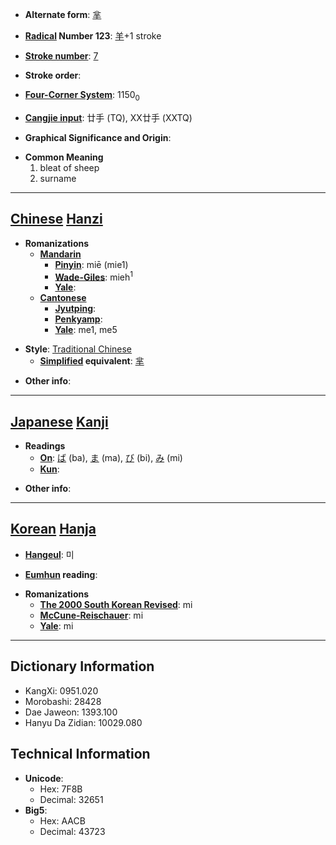 * '''Alternate form''': [[芈]]

* '''[[Wiktionary:Chinese radical index| Radical]] Number 123''': [[Wiktionary:Chinese radical index 羊|羊]]+1 stroke

* '''[[Wiktionary:Chinese total strokes index|Stroke number]]''': [[Wiktionary:Chinese total strokes index 7|7]]

* '''Stroke order''': 

* '''[[Wiktionary:Chinese four corner index|Four-Corner System]]''': 1150<sub>0</sub>

* '''[[Wiktionary:Chinese Cangjie index|Cangjie input]]''': 廿手 (TQ), XX廿手 (XXTQ)

* '''Graphical Significance and Origin''': 

* '''Common Meaning'''
*#bleat of sheep
*# surname


----

== [[Chinese]] [[Hanzi]] ==

* '''Romanizations'''
** '''[[Mandarin]]'''
*** '''[[Pinyin]]''': miē (mie1)
*** '''[[Wade-Giles]]''': mieh<sup>1</sup>
*** '''[[Yale]]''': 
** '''[[Cantonese]]'''
*** '''[[Jyutping]]''':
*** '''[[Penkyamp]]''': 
*** '''[[Yale]]''': me1, me5

* '''Style''': [[Traditional Chinese]] 
** '''[[Simplified Chinese|Simplified]] equivalent''': [[芈]]

* '''Other info''': 

----

== [[Japanese]] [[Kanji]] ==

* '''Readings'''
** '''[[On]]''': [[ば]] (ba), [[ま]] (ma), [[び]] (bi), [[み]] (mi)
** '''[[Kun]]''': 

* '''Other info''':  

----

== [[Korean]] [[Hanja]] ==

* '''[[Hangeul]]''': 미

* '''[[Eumhun]] reading''': 

* '''Romanizations'''
** '''[[The 2000 South Korean Revised Romanization|The 2000 South Korean Revised]]''': mi
** '''[[McCune-Reischauer]]''': mi
** '''[[Yale]]''': mi

----

== Dictionary Information ==

* KangXi: 0951.020
* Morobashi: 28428
* Dae Jaweon: 1393.100
* Hanyu Da Zidian: 10029.080

== Technical Information ==

* '''Unicode''':
** Hex: 7F8B
** Decimal: 32651
* '''Big5''':
** Hex: AACB
** Decimal: 43723